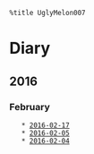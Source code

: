  %title UglyMelon007
= Diary =

== 2016 ==

=== February ===
    * [[2016-02-17]]
    * [[2016-02-05]]
    * [[2016-02-04]]

